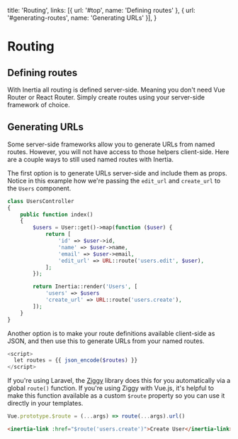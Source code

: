 
  title: 'Routing',
  links: [{ url: '#top', name: 'Defining routes' }, { url: '#generating-routes', name: 'Generating URLs' }],
}

# Routing

## Defining routes

With Inertia all routing is defined server-side. Meaning you don't need Vue Router or React Router. Simply create routes using your server-side framework of choice.

## Generating URLs

Some server-side frameworks allow you to generate URLs from named routes. However, you will not have access to those helpers client-side. Here are a couple ways to still used named routes with Inertia.

The first option is to generate URLs server-side and include them as props. Notice in this example how we're passing the `edit_url` and `create_url` to the `Users` component.

```php
class UsersController
{
    public function index()
    {
        $users = User::get()->map(function ($user) {
            return [
                'id' => $user->id,
                'name' => $user->name,
                'email' => $user->email,
                'edit_url' => URL::route('users.edit', $user),
            ];
        });

        return Inertia::render('Users', [
            'users' => $users
            'create_url' => URL::route('users.create'),
        ]);
    }
}
```

Another option is to make your route definitions available client-side as JSON, and then use this to generate URLs from your named routes.

```php
<script>
  let routes = {{ json_encode($routes) }}
</script>
```

If you're using Laravel, the <a href="https://github.com/tightenco/ziggy">Ziggy</a> library does this for you automatically via a global `route()` function. If you're using Ziggy with Vue.js, it's helpful to make this function available as a custom `$route` property so you can use it directly in your templates.

```js
Vue.prototype.$route = (...args) => route(...args).url()
```

```html
<inertia-link :href="$route('users.create')">Create User</inertia-link>
```
